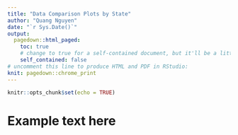 ```yaml
---
title: "Data Comparison Plots by State"
author: "Quang Nguyen"
date: "`r Sys.Date()`"
output:
  pagedown::html_paged:
    toc: true
    # change to true for a self-contained document, but it'll be a litte slower for Pandoc to render
    self_contained: false
# uncomment this line to produce HTML and PDF in RStudio:
knit: pagedown::chrome_print
---
```


```r
knitr::opts_chunk$set(echo = TRUE)
```

# Example text here 
